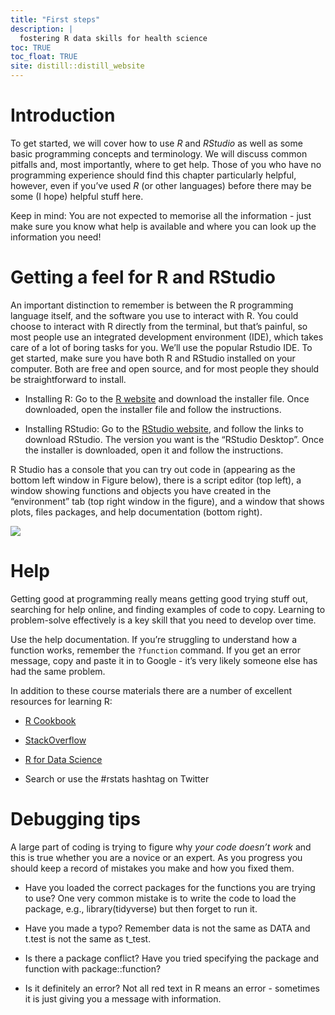 ```yaml
---
title: "First steps"
description: |
  fostering R data skills for health science
toc: TRUE
toc_float: TRUE
site: distill::distill_website
---
```


# Introduction

To get started, we will cover how to use *R* and *RStudio* as well as some basic programming concepts and terminology. We will discuss common pitfalls and, most importantly, where to get help. Those of you who have no programming experience should find this chapter particularly helpful, however, even if you've used *R* (or other languages) before there may be some (I hope) helpful stuff here.

Keep in mind: You are not expected to memorise all the information - just make sure you know what help is available and where you can look up the information you need!

# Getting a feel for R and RStudio
An important distinction to remember is between the R programming language itself, and the software you use to interact with R. You could choose to interact with R directly from the terminal, but that’s painful, so most people use an integrated development environment (IDE), which takes care of a lot of boring tasks for you. We’ll use the popular Rstudio IDE. To get started, make sure you have both R and RStudio installed on your computer. Both are free and open source, and for most people they should be straightforward to install.

* Installing R: Go to the [R website](https://www.r-project.org) and download the installer file. Once downloaded, open the installer file and follow the instructions.

* Installing RStudio: Go to the [RStudio website](https://www.rstudio.com), and follow the links to download RStudio. The version you want is the “RStudio Desktop”. Once the installer is downloaded, open it and follow the instructions.

R Studio has a console that you can try out code in (appearing as the bottom left window in Figure below), there is a script editor (top left), a window showing functions and objects you have created in the “environment” tab (top right window in the figure), and a window that shows plots, files packages, and help documentation (bottom right).

![](media/rstudio_ide.png)

# Help
Getting good at programming really means getting good trying stuff out, searching for help online, and finding examples of code to copy. Learning to problem-solve effectively is a key skill that you need to develop over time.

Use the help documentation. If you're struggling to understand how a function works, remember the `?function` command.
If you get an error message, copy and paste it in to Google - it's very likely someone else has had the same problem.

In addition to these course materials there are a number of excellent resources for learning R:

* [R Cookbook](http://www.cookbook-r.com/)

* [StackOverflow](https://stackoverflow.com/)

* [R for Data Science](https://r4ds.had.co.nz/)

* Search or use the #rstats hashtag on Twitter

# Debugging tips

A large part of coding is trying to figure why *your code doesn't work* and this is true whether you are a novice or an expert. As you progress you should keep a record of mistakes you make and how you fixed them.

* Have you loaded the correct packages for the functions you are trying to use? One very common mistake is to write the code to load the package, e.g., library(tidyverse) but then forget to run it.

* Have you made a typo? Remember data is not the same as DATA and t.test is not the same as t_test.

* Is there a package conflict? Have you tried specifying the package and function with package::function?

* Is it definitely an error? Not all red text in R means an error - sometimes it is just giving you a message with information.
